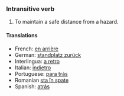 ===Intransitive verb===

# To maintain a safe distance from a hazard.

====Translations====
*French: [[en arrière]] 
*German: [[standplatz zurück]] 
*Interlingua: [[a retro]] 
*Italian: [[indietro]] 
*Portuguese: [[para trás]] 
*Romanian [[sta în spate]]
*Spanish: [[atrás]]